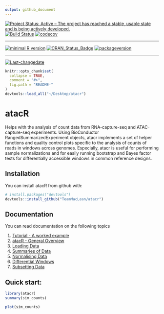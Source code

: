 ```yaml
---
output: github_document
---
```

[![Project Status: Active – The project has reached a stable, usable state and is being actively developed.](http://www.repostatus.org/badges/latest/active.svg)](http://www.repostatus.org/#active)
[![Build Status](https://travis-ci.org/TeamMacLean/atacr.svg?branch=master)](https://travis-ci.org/TeamMacLean/atacr)
[![codecov](https://codecov.io/gh/TeamMacLean/atacr/branch/master/graph/badge.svg)](https://codecov.io/gh/TeamMacLean/atacr)
 
---
 
[![minimal R version](https://img.shields.io/badge/R%3E%3D-3.0.0-6666ff.svg)](https://cran.r-project.org/)
[![CRAN_Status_Badge](http://www.r-pkg.org/badges/version/atacr)](https://cran.r-project.org/package=atacr)
[![packageversion](https://img.shields.io/badge/Package%20version-0.4.14-orange.svg?style=flat-square)](commits/master)
 
---
 
[![Last-changedate](https://img.shields.io/badge/last%20change-`r gsub('-', '--', Sys.Date())`-yellowgreen.svg)](/commits/master)

<!-- README.md is generated from README.Rmd. Please edit that file -->

```r
knitr::opts_chunk$set(
  collapse = TRUE,
  comment = "#>",
  fig.path = "README-"
)
devtools::load_all("~/Desktop/atacr")

```

# atacR

Helps with the analysis of count data from RNA-capture-seq and ATAC-capture-seq experiments. Using BioConductor RangedSummarizedExperiment objects, atacr implements a set of helper functions and quality control plots specific to the analysis of counts of reads in windows across genomes. Especially, atacr is useful for performing sample normalizations and for easily running bootstrap and Bayes factor tests for differentially accessible windows in common reference designs.

## Installation

You can install atacR from github with:

```r
# install.packages("devtools")
devtools::install_github("TeamMacLean/atacr")
```

## Documentation

You can read documentation on the following topics

  1. [Tutorial - A worked example](https://teammaclean.github.io/atacr)
  2. [atacR - General Overview](https://teammaclean.github.io/atacr/atacr.html)
  3. [Loading Data](https://teammaclean.github.io/atacr/loading.html)
  3. [Summaries of Data](https://teammaclean.github.io/atacr/summaries.html)
  4. [Normalising Data](https://teammaclean.github.io/atacr/normalisations.html)
  5. [Differential Windows](https://teammaclean.github.io/atacr/differential_windows.html)
  6. [Subsetting Data](https://teammaclean.github.io/atacr/atacr_which.html)

## Quick start:

```r
library(atacr)
summary(sim_counts)
```

```r
plot(sim_counts)
```
